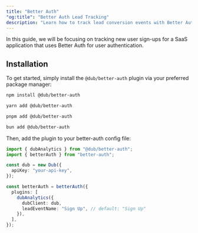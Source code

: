 ```yaml
---
title: "Better Auth"
"og:title": "Better Auth Lead Tracking"
description: "Learn how to track lead conversion events with Better Auth and Dub"
---
```



<LeadsIntro />

In this guide, we will be focusing on tracking new user sign-ups for a SaaS application that uses Better Auth for user authentication.

<LeadsPrerequisites />

## Installation

<Steps>

<Step title="Install the @dub/better-auth plugin">

To get started, simply install the `@dub/better-auth` plugin via your preferred package manager:

<CodeGroup>

```bash npm
npm install @dub/better-auth
```

```bash yarn
yarn add @dub/better-auth
```

```bash pnpm
pnpm add @dub/better-auth
```

```bash bun
bun add @dub/better-auth
```

</CodeGroup>

</Step>

<Step title="Configure the plugin">

Then, add the plugin to your better-auth config file:

```ts auth.ts
import { dubAnalytics } from "@dub/better-auth";
import { betterAuth } from "better-auth";

const dub = new Dub({
  apiKey: "your-api-key",
});

const betterAuth = betterAuth({
  plugins: [
    dubAnalytics({
      dubClient: dub,
      leadEventName: "Sign Up", // default: "Sign Up"
    }),
  ],
});
```

</Step>

</Steps>

<LeadsOutro />
